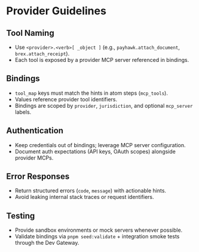 # Provider Guidelines

## Tool Naming
- Use `<provider>.<verb>[ _object ]` (e.g., `payhawk.attach_document`, `brex.attach_receipt`).
- Each tool is exposed by a provider MCP server referenced in bindings.

## Bindings
- `tool_map` keys must match the hints in atom steps (`mcp_tools`).
- Values reference provider tool identifiers.
- Bindings are scoped by `provider`, `jurisdiction`, and optional `mcp_server` labels.

## Authentication
- Keep credentials out of bindings; leverage MCP server configuration.
- Document auth expectations (API keys, OAuth scopes) alongside provider MCPs.

## Error Responses
- Return structured errors (`code`, `message`) with actionable hints.
- Avoid leaking internal stack traces or request identifiers.

## Testing
- Provide sandbox environments or mock servers whenever possible.
- Validate bindings via `pnpm seed:validate` + integration smoke tests through the Dev Gateway.
